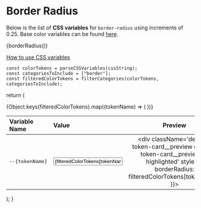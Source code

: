 
<Meta title="Design Tokens/Border Radius" />

# Border Radius

Below is the list of **CSS variables** for `border-radius` using increments of 0.25.
Base color variables can be found [here](?path=/docs/design-tokens-global--docs#spacing).

{borderRadius()}

[How to use CSS variables](?path=/docs/design-tokens-global--docs#how-to-use-css-variables)

    const colorTokens = parseCSSVariables(cssString);
    const categoriesToInclude = ["border"];
    const filteredColorTokens = filterCategories(colorTokens, categoriesToInclude);

  return (
    <div class="design-token-card">
      <table>
        <thead>
          <tr>
            <th align="left" width="60%">Variable Name</th>
            <th align="left">Value</th>
            <th width="1%">Preview</th>
          </tr>
        </thead>
        <tbody>
          {Object.keys(filteredColorTokens).map((tokenName) => (
              <tr key={tokenName}>
                <td align="left"><pre>--{tokenName}</pre></td>
                <td align="left"><input type="text" readOnly value={filteredColorTokens[tokenName]} /></td>
                <td align="center">
                  <div className='design-token-card__preview design-token-card__preview--highlighted' style={{ borderRadius: filteredColorTokens[tokenName] }}></div>
              </td>
              </tr>
            ))}
        </tbody>
      </table>
    </div>
  );
}